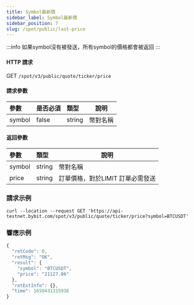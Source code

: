 ```yaml
---
title: Symbol最新價
sidebar_label: Symbol最新價
sidebar_position: 7
slug: /spot/public/last-price
---
```


:::info
如果symbol沒有被發送，所有symbol的價格都會被返回
:::

#### HTTP 請求
GET <code>/spot/v3/public/quote/ticker/price</code>


#### 請求參數
| 參數 | 是否必須 | 類型 | 說明|
|:----- |:-------|:-----|------ |
|symbol | false | string | 幣對名稱 |


#### 返回參數
| 參數 | 類型 | 說明|
|:----- |:-----|----- |
| symbol | string | 幣對名稱 |
| price | string | 訂單價格，對於LIMIT 訂單必需發送 |

### 請求示例

<Tabs>
<TabItem value="console" label="Console">

```http
curl --location --request GET 'https://api-testnet.bybit.com/spot/v3/public/quote/ticker/price?symbol=BTCUSDT'
```

</TabItem>
</Tabs>

### 響應示例

```javascript
{
  "retCode": 0,
  "retMsg": "OK",
  "result": {
    "symbol": "BTCUSDT",
    "price": "21127.86"
  },
  "retExtInfo": {},
  "time": 1659431315936
}
```
